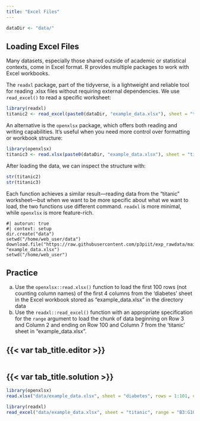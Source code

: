 ```yaml
---
title: "Excel Files"
---
```


```r
dataDir <- "data/"
```


## Loading Excel Files

Many datasets, especially those shared outside of academic or statistical contexts, come in Excel format. R provides multiple packages to work with Excel workbooks.

The `readxl` package, part of the tidyverse, is a lightweight and reliable tool for reading .xlsx files without requiring external dependencies. We use `read_excel()` to read a specific worksheet:

```r
library(readxl)
titanic2 <- read_excel(paste0(dataDir, "example_data.xlsx"), sheet = "titanic")
```

An alternative is the `openxlsx` package, which offers both reading and writing capabilities. It's useful when you need more control over formatting or workbook structure:

```r
library(openxlsx)
titanic3 <- read.xlsx(paste0(dataDir, "example_data.xlsx"), sheet = "titanic")
```

After loading the data, we can inspect the structure with:

```r
str(titanic2)
str(titanic3)
```

Each function achieves a similar result—reading data from the "titanic" worksheet—but when we want to be more specific about what we want to load, the two functions use different command. `readxl` is more minimal, while `openxlsx` is more feature-rich.



```webr-r
#| autorun: true
#| context: setup
dir.create("data")
setwd("/home/web_user/data")
download.file("https://raw.githubusercontent.com/p3piit/exp_rawdata/main/example_data.xlsx", "example_data.xlsx")
setwd("/home/web_user")
```

::: practice

## Practice

a. Use the `openxlsx::read.xlsx()` function to load the first 100 rows (not counting column names) of the first 4 columns from the 'diabetes' sheet in the Excel workbook stored as "example_data.xlsx" in the directory data
b. Use the `readxl::read_excel()` function with an appropriate specification for the `range` argument to load the chunk of data beginning on Row 3 and Column 2 and ending on Row 100 and Column 7 from the 'titanic' sheet in "example_data.xlsx".

:::: {.panel-tabset}
## {{< var tab_title.editor >}}

```webr-r
```

## {{< var tab_title.solution >}}


```r
library(openxlsx)
read.xlsx("data/example_data.xlsx", sheet = "diabetes", rows = 1:101, cols = 1:4)

library(readxl)
read_excel("data/example_data.xlsx", sheet = "titanic", range = "B3:G100", col_names = FALSE)
```
::::

:::









